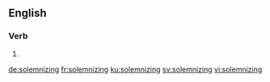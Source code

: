 ==English==

===Verb===
{{head|en|present participle}}

# {{present participle of|solemnize|lang=en|nocat=1}}

[[de:solemnizing]]
[[fr:solemnizing]]
[[ku:solemnizing]]
[[sv:solemnizing]]
[[vi:solemnizing]]